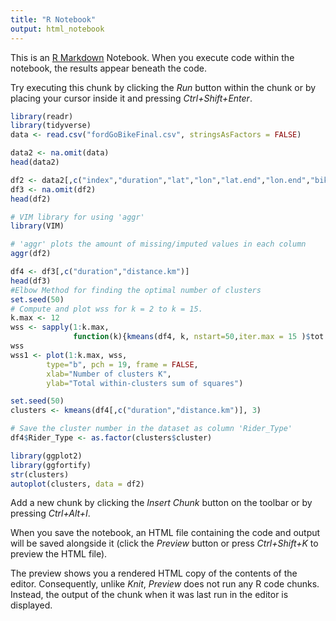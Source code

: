 ```yaml
---
title: "R Notebook"
output: html_notebook
---
```


This is an [R Markdown](http://rmarkdown.rstudio.com) Notebook. When you execute code within the notebook, the results appear beneath the code. 

Try executing this chunk by clicking the *Run* button within the chunk or by placing your cursor inside it and pressing *Ctrl+Shift+Enter*. 

```r
library(readr)
library(tidyverse)
data <- read.csv("fordGoBikeFinal.csv", stringsAsFactors = FALSE)

data2 <- na.omit(data)
head(data2)
```

```r
df2 <- data2[,c("index","duration","lat","lon","lat.end","lon.end","bike.id","user.type","member.birth.year","member.gender","distance.km")]
df3 <- na.omit(df2)
head(df2)

```



```r
# VIM library for using 'aggr'
library(VIM)

# 'aggr' plots the amount of missing/imputed values in each column
aggr(df2)
```


```r
df4 <- df3[,c("duration","distance.km")]
head(df3)
#Elbow Method for finding the optimal number of clusters
set.seed(50)
# Compute and plot wss for k = 2 to k = 15.
k.max <- 12
wss <- sapply(1:k.max, 
              function(k){kmeans(df4, k, nstart=50,iter.max = 15 )$tot.withinss})
wss
wss1 <- plot(1:k.max, wss,
        type="b", pch = 19, frame = FALSE, 
        xlab="Number of clusters K",
        ylab="Total within-clusters sum of squares")

```

```r
set.seed(50)
clusters <- kmeans(df4[,c("duration","distance.km")], 3)

# Save the cluster number in the dataset as column 'Rider_Type'
df4$Rider_Type <- as.factor(clusters$cluster)

library(ggplot2)
library(ggfortify)
str(clusters)
autoplot(clusters, data = df2)
```

Add a new chunk by clicking the *Insert Chunk* button on the toolbar or by pressing *Ctrl+Alt+I*.

When you save the notebook, an HTML file containing the code and output will be saved alongside it (click the *Preview* button or press *Ctrl+Shift+K* to preview the HTML file).

The preview shows you a rendered HTML copy of the contents of the editor. Consequently, unlike *Knit*, *Preview* does not run any R code chunks. Instead, the output of the chunk when it was last run in the editor is displayed.
